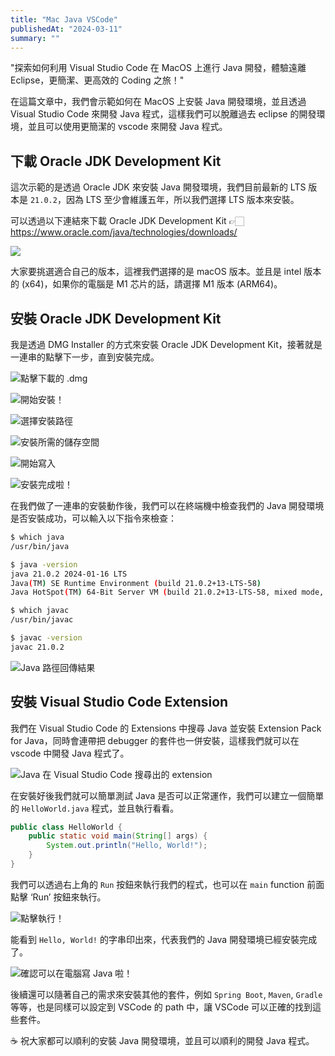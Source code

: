 ```yaml
---
title: "Mac Java VSCode"
publishedAt: "2024-03-11"
summary: ""
---
```


<MarkdownAlert type="info">
  "探索如何利用 Visual Studio Code 在 MacOS 上進行 Java 開發，體驗遠離 Eclipse，更簡潔、更高效的 Coding 之旅！"
</MarkdownAlert>

在這篇文章中，我們會示範如何在 MacOS 上安裝 Java 開發環境，並且透過 Visual Studio Code 來開發 Java 程式，這樣我們可以脫離過去 eclipse 的開發環境，並且可以使用更簡潔的 vscode 來開發 Java 程式。

## 下載 Oracle JDK Development Kit

這次示範的是透過 Oracle JDK 來安裝 Java 開發環境，我們目前最新的 LTS 版本是 `21.0.2`，因為 LTS 至少會維護五年，所以我們選擇 LTS 版本來安裝。

可以透過以下連結來下載 Oracle JDK Development Kit 👉🏻 https://www.oracle.com/java/technologies/downloads/

![](https://miro.medium.com/v2/format:webp/1*m-D0Dm_rYpkNuuLAtETveQ.png)

<MarkdownAlert type="important">
  大家要挑選適合自己的版本，這裡我們選擇的是 macOS 版本。並且是 intel 版本的 (x64)，如果你的電腦是 M1 芯片的話，請選擇 M1 版本 (ARM64)。
</MarkdownAlert>

## 安裝 Oracle JDK Development Kit

我是透過 DMG Installer 的方式來安裝 Oracle JDK Development Kit，接著就是一連串的點擊下一步，直到安裝完成。

![點擊下載的 .dmg](https://miro.medium.com/v2/format:webp/1*NoW0w3MdWnRqe5gdfruUCQ.png)

![開始安裝！](https://miro.medium.com/v2/format:webp/1*_m_BxInSy3589TonF7F-lQ.png)

![選擇安裝路徑](https://miro.medium.com/v2/format:webp/1*XRXzfRUHn7luJ-Hcf7ynUw.png)

![安裝所需的儲存空間](https://miro.medium.com/v2/format:webp/1*2F3Bz6LIV1RxE4c8Z_q-yg.png)

![開始寫入](https://miro.medium.com/v2/format:webp/1*4_WWUDxJDwCKVjc1Igy5KQ.png)

![安裝完成啦！](https://miro.medium.com/v2/format:webp/1*W94f_V59RehZjRpF6sNBww.png)

在我們做了一連串的安裝動作後，我們可以在終端機中檢查我們的 Java 開發環境是否安裝成功，可以輸入以下指令來檢查：

```bash
$ which java
/usr/bin/java

$ java -version
java 21.0.2 2024-01-16 LTS
Java(TM) SE Runtime Environment (build 21.0.2+13-LTS-58)
Java HotSpot(TM) 64-Bit Server VM (build 21.0.2+13-LTS-58, mixed mode, sharing)

$ which javac
/usr/bin/javac

$ javac -version
javac 21.0.2
```

![Java 路徑回傳結果](https://miro.medium.com/v2/format:webp/1*uw5KJj8vqxLj69eaVOhPmA.png)

## 安裝 Visual Studio Code Extension

我們在 Visual Studio Code 的 Extensions 中搜尋 Java 並安裝 Extension Pack for Java，同時會連帶把 debugger 的套件也一併安裝，這樣我們就可以在 vscode 中開發 Java 程式了。

![Java 在 Visual Studio Code 搜尋出的 extension](https://miro.medium.com/v2/format:webp/1*zZbJTnDGu3yD8jOWt85-Sg.png)

在安裝好後我們就可以簡單測試 Java 是否可以正常運作，我們可以建立一個簡單的 `HelloWorld.java` 程式，並且執行看看。

```java
public class HelloWorld {
    public static void main(String[] args) {
        System.out.println("Hello, World!");
    }
}
```

我們可以透過右上角的 `Run` 按鈕來執行我們的程式，也可以在 `main` function 前面點擊 ‘Run’ 按鈕來執行。

![點擊執行！](https://miro.medium.com/v2/format:webp/1*FL6Wmfnh-3o81ipdYv2-5Q.png)

能看到 `Hello, World!` 的字串印出來，代表我們的 Java 開發環境已經安裝完成了。

![確認可以在電腦寫 Java 啦！](https://miro.medium.com/v2/format:webp/1*4mmXpFVgj5EZNPKX3F6--A.png)

後續還可以隨著自己的需求來安裝其他的套件，例如 `Spring Boot`, `Maven`, `Gradle` 等等，也是同樣可以設定到 VSCode 的 path 中，讓 VSCode 可以正確的找到這些套件。

☕️ 祝大家都可以順利的安裝 Java 開發環境，並且可以順利的開發 Java 程式。
